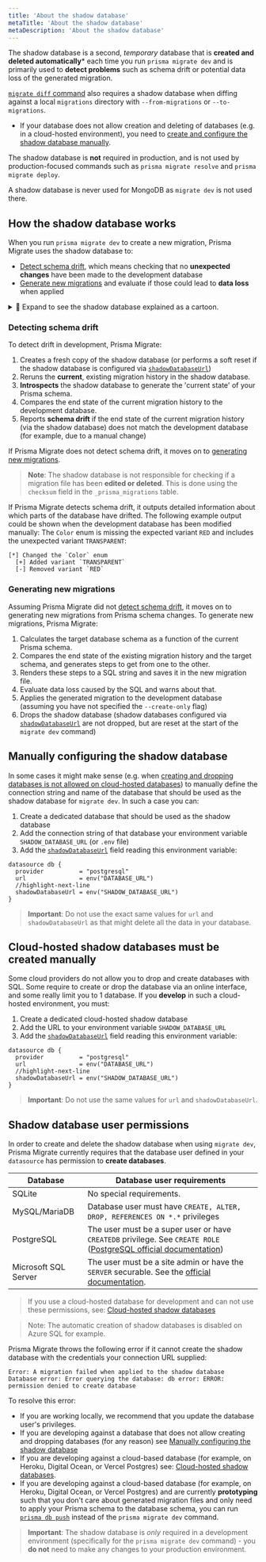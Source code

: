 ```yaml
---
title: 'About the shadow database'
metaTitle: 'About the shadow database'
metaDescription: 'About the shadow database'
---
```


<TopBlock>

The shadow database is a second, _temporary_ database that is **created and deleted automatically**\* each time you run `prisma migrate dev` and is primarily used to **detect problems** such as schema drift or potential data loss of the generated migration.

[`migrate diff` command](/orm/reference/prisma-cli-reference#migrate-diff) also requires a shadow database when diffing against a local `migrations` directory with `--from-migrations` or `--to-migrations`.

* If your database does not allow creation and deleting of databases (e.g. in a cloud-hosted environment), you need to [create and configure the shadow database manually](#cloud-hosted-shadow-databases-must-be-created-manually).


<Admonition type="warning">

The shadow database is **not** required in production, and is not used by production-focused commands such as `prisma migrate resolve` and `prisma migrate deploy`.

</Admonition>

<Admonition type="note">

A shadow database is never used for MongoDB as `migrate dev` is not used there.

</Admonition>

</TopBlock>

## How the shadow database works

When you run `prisma migrate dev` to create a new migration, Prisma Migrate uses the shadow database to:

- [Detect schema drift](#detecting-schema-drift), which means checking that no **unexpected changes** have been made to the development database
- [Generate new migrations](#generating-new-migrations) and evaluate if those could lead to **data loss** when applied

<details>

<summary>🎨 Expand to see the shadow database explained as a cartoon.</summary>

![A cartoon that shows how the shadow database works.](./shadow-database.png)

</details>

### Detecting schema drift

To detect drift in development, Prisma Migrate:

1. Creates a fresh copy of the shadow database (or performs a soft reset if the shadow database is configured via [`shadowDatabaseUrl`](/orm/reference/prisma-schema-reference#datasource))
1. Reruns the **current**, existing migration history in the shadow database.
1. **Introspects** the shadow database to generate the 'current state' of your Prisma schema.
1. Compares the end state of the current migration history to the development database.
1. Reports **schema drift** if the end state of the current migration history (via the shadow database) does not match the development database (for example, due to a manual change)

If Prisma Migrate does not detect schema drift, it moves on to [generating new migrations](#generating-new-migrations).

> **Note**: The shadow database is not responsible for checking if a migration file has been **edited or deleted**. This is done using the `checksum` field in the `_prisma_migrations` table.

If Prisma Migrate detects schema drift, it outputs detailed information about which parts of the database have drifted. The following example output could be shown when the development database has been modified manually: The `Color` enum is missing the expected variant `RED` and includes the unexpected variant `TRANSPARENT`:

```
[*] Changed the `Color` enum
  [+] Added variant `TRANSPARENT`
  [-] Removed variant `RED`
```

### Generating new migrations

Assuming Prisma Migrate did not [detect schema drift](#detecting-schema-drift), it moves on to generating new migrations from Prisma schema changes. To generate new migrations, Prisma Migrate:

1. Calculates the target database schema as a function of the current Prisma schema.
1. Compares the end state of the existing migration history and the target schema, and generates steps to get from one to the other.
1. Renders these steps to a SQL string and saves it in the new migration file.
1. Evaluate data loss caused by the SQL and warns about that.
1. Applies the generated migration to the development database (assuming you have not specified the `--create-only` flag)
1. Drops the shadow database (shadow databases configured via [`shadowDatabaseUrl`](/orm/reference/prisma-schema-reference#datasource) are not dropped, but are reset at the start of the `migrate dev` command)

## Manually configuring the shadow database

In some cases it might make sense (e.g. when [creating and dropping databases is not allowed on cloud-hosted databases](#cloud-hosted-shadow-databases-must-be-created-manually)) to manually define the connection string and name of the database that should be used as the shadow database for `migrate dev`. In such a case you can:

1. Create a dedicated database that should be used as the shadow database
2. Add the connection string of that database your environment variable `SHADOW_DATABASE_URL` (or `.env` file)
3. Add the [`shadowDatabaseUrl`](/orm/reference/prisma-schema-reference#datasource) field reading this environment variable:

```prisma highlight=4;normal
datasource db {
  provider          = "postgresql"
  url               = env("DATABASE_URL")
  //highlight-next-line
  shadowDatabaseUrl = env("SHADOW_DATABASE_URL")
}
```

> **Important**: Do not use the exact same values for `url` and `shadowDatabaseUrl` as that might delete all the data in your database.

## Cloud-hosted shadow databases must be created manually

Some cloud providers do not allow you to drop and create databases with SQL. Some require to create or drop the database via an online interface, and some really limit you to 1 database. If you **develop** in such a cloud-hosted environment, you must:

1. Create a dedicated cloud-hosted shadow database
2. Add the URL to your environment variable `SHADOW_DATABASE_URL`
3. Add the [`shadowDatabaseUrl`](/orm/reference/prisma-schema-reference#datasource) field reading this environment variable:

```prisma highlight=4;normal
datasource db {
  provider          = "postgresql"
  url               = env("DATABASE_URL")
  //highlight-next-line
  shadowDatabaseUrl = env("SHADOW_DATABASE_URL")
}
```

> **Important**: Do not use the same values for `url` and `shadowDatabaseUrl`.

## Shadow database user permissions

In order to create and delete the shadow database when using `migrate dev`, Prisma Migrate currently requires that the database user defined in your `datasource` has permission to **create databases**.

| Database             | Database user requirements                                                                                                                                                                                            |
| -------------------- | --------------------------------------------------------------------------------------------------------------------------------------------------------------------------------------------------------------------- |
| SQLite               | No special requirements.                                                                                                                                                                                              |
| MySQL/MariaDB        | Database user must have `CREATE, ALTER, DROP, REFERENCES ON *.*` privileges                                                                                                                                           |
| PostgreSQL           | The user must be a super user or have `CREATEDB` privilege. See `CREATE ROLE` ([PostgreSQL official documentation](https://www.postgresql.org/docs/12/sql-createrole.html))                                           |
| Microsoft SQL Server | The user must be a site admin or have the `SERVER` securable. See the [official documentation](https://learn.microsoft.com/en-us/sql/relational-databases/security/permissions-database-engine?view=sql-server-ver15). |

> If you use a cloud-hosted database for development and can not use these permissions, see: [Cloud-hosted shadow databases](#cloud-hosted-shadow-databases-must-be-created-manually)

> Note: The automatic creation of shadow databases is disabled on Azure SQL for example.

Prisma Migrate throws the following error if it cannot create the shadow database with the credentials your connection URL supplied:

```
Error: A migration failed when applied to the shadow database
Database error: Error querying the database: db error: ERROR: permission denied to create database
```

To resolve this error:

- If you are working locally, we recommend that you update the database user's privileges.
- If you are developing against a database that does not allow creating and dropping databases (for any reason) see [Manually configuring the shadow database](#manually-configuring-the-shadow-database)
- If you are developing against a cloud-based database (for example, on Heroku, Digital Ocean, or Vercel Postgres) see: [Cloud-hosted shadow databases](#cloud-hosted-shadow-databases-must-be-created-manually).
- If you are developing against a cloud-based database (for example, on Heroku, Digital Ocean, or Vercel Postgres) and are currently **prototyping** such that you don't care about generated migration files and only need to apply your Prisma schema to the database schema, you can run [`prisma db push`](/orm/reference/prisma-cli-reference#db) instead of the `prisma migrate dev` command.

> **Important**: The shadow database is _only_ required in a development environment (specifically for the `prisma migrate dev` command) - you **do not** need to make any changes to your production environment.
